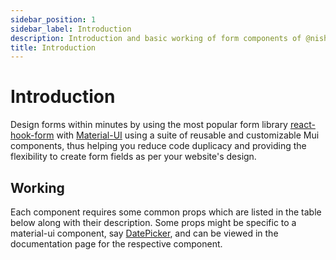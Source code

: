 ```yaml
---
sidebar_position: 1
sidebar_label: Introduction
description: Introduction and basic working of form components of @nish1896/rhf-mui-components package.
title: Introduction
---
```



# Introduction
Design forms within minutes by using the most popular form library [react-hook-form](https://react-hook-form.com/)
with [Material-UI](https://mui.com/material-ui/getting-started/) using a suite of reusable and customizable Mui components,
thus helping you reduce code duplicacy and providing the flexibility to create form fields as per your website's design.

## Working
Each component requires some common props which are listed in the table
below along with their description. Some props might be specific to a 
material-ui component, say [DatePicker](../components/pickers/DatePicker#api), 
and can be viewed in the documentation page for the respective component.

<IntroductionPageTable />
